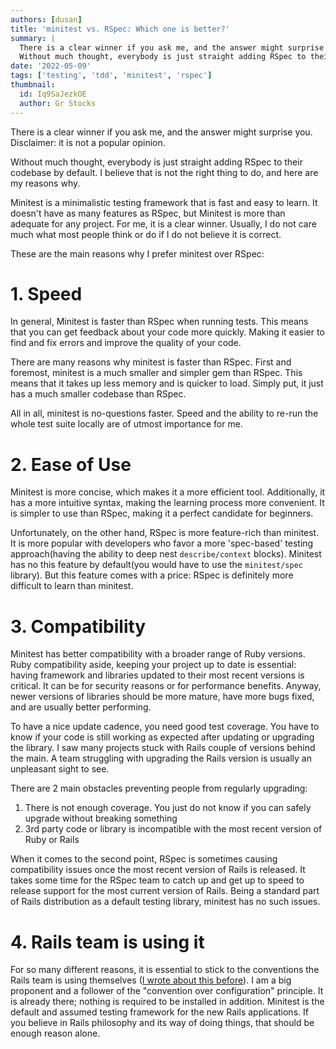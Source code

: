 ```yaml
---
authors: [dusan]
title: 'minitest vs. RSpec: Which one is better?'
summary: |
  There is a clear winner if you ask me, and the answer might surprise you. Disclaimer: it is not a popular opinion.
  Without much thought, everybody is just straight adding RSpec to their codebase by default. I believe that is not the right thing to do, and here are my reasons why.
date: '2022-05-09'
tags: ['testing', 'tdd', 'minitest', 'rspec']
thumbnail:
  id: Iq9SaJezkOE
  author: Gr Stocks
---
```


<TOCInline toc={props.toc} indentDepth={2} asDisclosure />

There is a clear winner if you ask me, and the answer might surprise you. Disclaimer: it is not a popular opinion.

Without much thought, everybody is just straight adding RSpec to their codebase by default.
I believe that is not the right thing to do, and here are my reasons why.

Minitest is a minimalistic testing framework that is fast and easy to learn. It doesn't have as many features as RSpec,
but Minitest is more than adequate for any project. For me, it is a clear winner. Usually, I do not care much what
most people think or do if I do not believe it is correct.

These are the main reasons why I prefer minitest over RSpec:

# 1\. Speed

In general, Minitest is faster than RSpec when running tests. This means that you can get feedback about your code more quickly.
Making it easier to find and fix errors and improve the quality of your code.

There are many reasons why minitest is faster than RSpec. First and foremost, minitest is a much smaller and simpler gem than RSpec.
This means that it takes up less memory and is quicker to load. Simply put, it just has a much smaller codebase than RSpec.

All in all, minitest is no-questions faster. Speed and the ability to re-run the whole test suite locally are of utmost importance for me.

# 2\. Ease of Use

Minitest is more concise, which makes it a more efficient tool. Additionally, it has a more intuitive syntax,
making the learning process more convenient. It is simpler to use than RSpec, making it a perfect candidate for beginners.

Unfortunately, on the other hand, RSpec is more feature-rich than minitest. It is more popular with developers who favor
a more 'spec-based' testing approach(having the ability to deep nest `describe/context` blocks). Minitest has no this feature
by default(you would have to use the `minitest/spec` library). But this feature comes with a price:
RSpec is definitely more difficult to learn than minitest.

# 3\. Compatibility

Minitest has better compatibility with a broader range of Ruby versions. Ruby compatibility aside,
keeping your project up to date is essential: having framework and libraries updated to their most recent versions is critical.
It can be for security reasons or for performance benefits. Anyway, newer versions of libraries should be more mature,
have more bugs fixed, and are usually better performing.

To have a nice update cadence, you need good test coverage. You have to know if your code is still working as expected after
updating or upgrading the library. I saw many projects stuck with Rails couple of versions behind the main.
A team struggling with upgrading the Rails version is usually an unpleasant sight to see.

There are 2 main obstacles preventing people from regularly upgrading:

1.  There is not enough coverage. You just do not know if you can safely upgrade without breaking something
2.  3rd party code or library is incompatible with the most recent version of Ruby or Rails

When it comes to the second point, RSpec is sometimes causing compatibility issues once the most recent version of Rails is released.
It takes some time for the RSpec team to catch up and get up to speed to release support for the most current version of Rails.
Being a standard part of Rails distribution as a default testing library, minitest has no such issues.

# 4\. Rails team is using it

For so many different reasons, it is essential to stick to the conventions the Rails team is using themselves
([I wrote about this before](/blog/2021-03-15-modern-rails-manifesto)). I am a big proponent and a follower of the "convention over configuration" principle.
It is already there; nothing is required to be installed in addition. Minitest is the default and assumed testing framework
for the new Rails applications. If you believe in Rails philosophy and its way of doing things, that should be enough reason alone.
